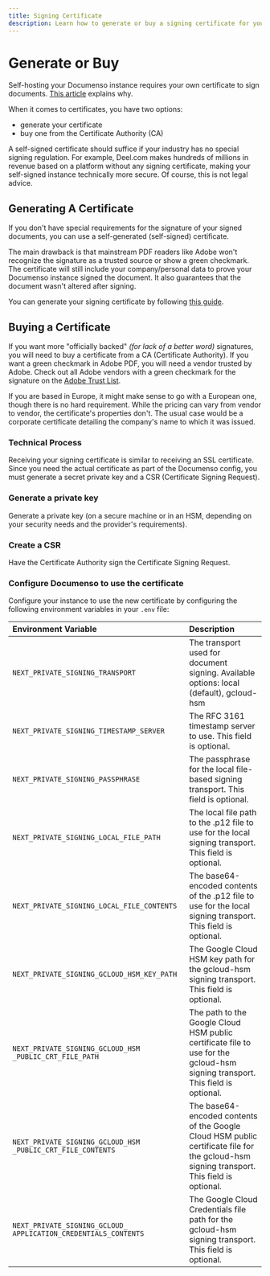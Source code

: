 ```yaml
---
title: Signing Certificate
description: Learn how to generate or buy a signing certificate for your Documenso instance.
---
```



# Generate or Buy

Self-hosting your Documenso instance requires your own certificate to sign documents. [This article](https://documenso.com/blog/building-documenso-pt1) explains why.

When it comes to certificates, you have two options:

- generate your certificate
- buy one from the Certificate Authority (CA)

<Callout type="info" emoji="ℹ️">
  A self-signed certificate should suffice if your industry has no special signing regulation. For
  example, Deel.com makes hundreds of millions in revenue based on a platform without any signing
  certificate, making your self-signed instance technically more secure. Of course, this is not
  legal advice.
</Callout>

## Generating A Certificate

If you don't have special requirements for the signature of your signed documents, you can use a self-generated (self-signed) certificate.

The main drawback is that mainstream PDF readers like Adobe won't recognize the signature as a trusted source or show a green checkmark. The certificate will still include your company/personal data to prove your Documenso instance signed the document. It also guarantees that the document wasn't altered after signing.

You can generate your signing certificate by following [this guide](/developers/local-development/signing-certificate).

## Buying a Certificate

If you want more "officially backed" _(for lack of a better word)_ signatures, you will need to buy a certificate from a CA (Certificate Authority). If you want a green checkmark in Adobe PDF, you will need a vendor trusted by Adobe. Check out all Adobe vendors with a green checkmark for the signature on the [Adobe Trust List](https://helpx.adobe.com/acrobat/kb/approved-trust-list1.html).

If you are based in Europe, it might make sense to go with a European one, though there is no hard requirement. While the pricing can vary from vendor to vendor, the certificate's properties don't. The usual case would be a corporate certificate detailing the company's name to which it was issued.

### Technical Process

Receiving your signing certificate is similar to receiving an SSL certificate. Since you need the actual certificate as part of the Documenso config, you must generate a secret private key and a CSR (Certificate Signing Request).

<Steps>

### Generate a private key

Generate a private key (on a secure machine or in an HSM, depending on your security needs and the provider's requirements).

### Create a CSR

Have the Certificate Authority sign the Certificate Signing Request.

### Configure Documenso to use the certificate

Configure your instance to use the new certificate by configuring the following environment variables in your `.env` file:

| Environment Variable                                            | Description                                                                                                                               |
| :-------------------------------------------------------------- | :---------------------------------------------------------------------------------------------------------------------------------------- |
| `NEXT_PRIVATE_SIGNING_TRANSPORT`                                | The transport used for document signing. Available options: local (default), gcloud-hsm                                                   |
| `NEXT_PRIVATE_SIGNING_TIMESTAMP_SERVER`                         | The RFC 3161 timestamp server to use. This field is optional.                                                                             |
| `NEXT_PRIVATE_SIGNING_PASSPHRASE`                               | The passphrase for the local file-based signing transport. This field is optional.                                                        |
| `NEXT_PRIVATE_SIGNING_LOCAL_FILE_PATH`                          | The local file path to the .p12 file to use for the local signing transport. This field is optional.                                      |
| `NEXT_PRIVATE_SIGNING_LOCAL_FILE_CONTENTS`                      | The base64-encoded contents of the .p12 file to use for the local signing transport. This field is optional.                              |
| `NEXT_PRIVATE_SIGNING_GCLOUD_HSM_KEY_PATH`                      | The Google Cloud HSM key path for the gcloud-hsm signing transport. This field is optional.                                               |
| `NEXT_PRIVATE_SIGNING_GCLOUD_HSM _PUBLIC_CRT_FILE_PATH`         | The path to the Google Cloud HSM public certificate file to use for the gcloud-hsm signing transport. This field is optional.             |
| `NEXT_PRIVATE_SIGNING_GCLOUD_HSM _PUBLIC_CRT_FILE_CONTENTS`     | The base64-encoded contents of the Google Cloud HSM public certificate file for the gcloud-hsm signing transport. This field is optional. |
| `NEXT_PRIVATE_SIGNING_GCLOUD_ APPLICATION_CREDENTIALS_CONTENTS` | The Google Cloud Credentials file path for the gcloud-hsm signing transport. This field is optional.                                      |

</Steps>
